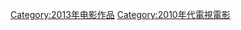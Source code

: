 {{portal|电影|电视}}
{{year by category
|m=2
|c=0
|d=1
|y=3
|cat=電視電影
|sortkey=Films
|parent=各年电视电影
|subcat=2013年電視
}}
[[Category:2013年电影作品|Category:2013年电影作品]]
[[Category:2010年代電視電影|Category:2010年代電視電影]]